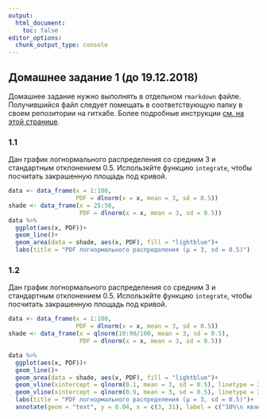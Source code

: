 ```yaml
---
output:
  html_document:
    toc: false
editor_options: 
  chunk_output_type: console
---
```


## Домашнее задание 1 (до 19.12.2018)
Домашнее задание нужно выполнять в отдельном `rmarkdown` файле. Получившийся файл следует помещать в соответствующую папку в своем репозитории на гитхабе. Более подробные инструкции [см. на этой странице](https://agricolamz.github.io/2018_data_analysis_for_linguists/index.html).

### 1.1
Дан график логнормального распределения со средним 3 и стандартным отклонением 0.5. Использкйте функцию `integrate`, чтобы посчитать закрашенную площадь под кривой.

```r
data <- data_frame(x = 1:100,
                   PDF = dlnorm(x = x, mean = 3, sd = 0.5))
shade <- data_frame(x = 25:50,
                    PDF = dlnorm(x = x, mean = 3, sd = 0.5))
data %>% 
  ggplot(aes(x, PDF))+
  geom_line()+
  geom_area(data = shade, aes(x, PDF), fill = "lightblue")+
  labs(title = "PDF логнормального распределения (μ = 3, sd = 0.5)")
```

### 1.2
Дан график логнормального распределения со средним 3 и стандартным отклонением 0.5. Использкйте функцию `integrate`, чтобы посчитать закрашенную площадь под кривой.

```r
data <- data_frame(x = 1:100,
                   PDF = dlnorm(x = x, mean = 3, sd = 0.5))
shade <- data_frame(x = qlnorm(10:90/100, mean = 3, sd = 0.5),
                    PDF = dlnorm(x = x, mean = 3, sd = 0.5))

data %>% 
  ggplot(aes(x, PDF))+
  geom_line()+
  geom_area(data = shade, aes(x, PDF), fill = "lightblue")+
  geom_vline(xintercept = qlnorm(0.1, mean = 3, sd = 0.5), linetype = 2)+
  geom_vline(xintercept = qlnorm(0.9, mean = 3, sd = 0.5), linetype = 2)+
  labs(title = "PDF логнормального распределения (μ = 3, sd = 0.5)")+
  annotate(geom = "text", y = 0.04, x = c(3, 31), label = c("10%\n квантиль", "90%\n квантиль"), color = "red")
```
